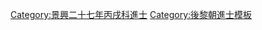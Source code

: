 {{Navbox
|name = 景興二十七年丙戌科庭試進士榜
|title = [[後黎朝進士列表|景興二十七年（1766年）丙戌科庭試進士榜]]
|titlestyle = background-color:#FFD700;
|image =
|style = width:100%;text-align:center; 
|groupstyle = text-align:center; background-color:#FFD700;
|liststyle = text-align:center;
|state = {{{state<includeonly>|collapsed</includeonly>}}}

|group1 = 第二甲<br>勅賜進士出身<br>共1名
|list1 = '''[[吳時仕]]'''

|group2 = 第三甲<br>勅賜同進士出身<br>共10名
|list2 = [[李陳瑻]] - [[鄧用周]] - [[阮惟忠]] - [[汪士琠]] - [[張登揆]] - [[阮冏|阮　冏]] - [[阮伯晹]] - [[吳福臨]] - [[阮仲鋐]] - [[范同院]]

|belowstyle = text-align: center; background-color:#FFD700;
|below='''前一科：[[Template:景興二十四年癸未科庭試進士榜|景興二十四年癸未科]]　'''·'''　後一科：[[Template:景興三十年己丑科庭試進士榜|景興三十年己丑科]]'''
}}
[[Category:景興二十七年丙戌科進士]]
<noinclude>[[Category:景興二十七年丙戌科進士| ]]
[[Category:後黎朝進士模板]]</noinclude>